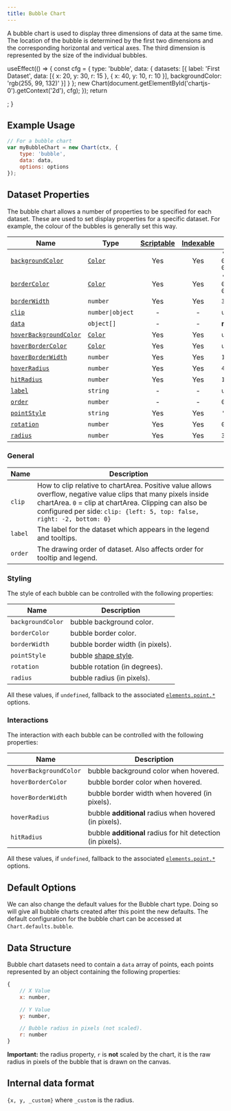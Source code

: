 ```yaml
---
title: Bubble Chart
---
```


A bubble chart is used to display three dimensions of data at the same time. The location of the bubble is determined by the first two dimensions and the corresponding horizontal and vertical axes. The third dimension is represented by the size of the individual bubbles.


  useEffect(() => {
    const cfg = {
      type: 'bubble',
      data: {
        datasets: [{
          label: 'First Dataset',
          data: [{
            x: 20,
            y: 30,
            r: 15
          }, {
            x: 40,
            y: 10,
            r: 10
          }],
          backgroundColor: 'rgb(255, 99, 132)'
        }]
      }
    };
    new Chart(document.getElementById('chartjs-0').getContext('2d'), cfg);
  });
  return <div className="chartjs-wrapper"><canvas id="chartjs-0" className="chartjs"></canvas></div>;
}

<ExampleChart/>

## Example Usage

```javascript
// For a bubble chart
var myBubbleChart = new Chart(ctx, {
    type: 'bubble',
    data: data,
    options: options
});
```

## Dataset Properties

The bubble chart allows a number of properties to be specified for each dataset. These are used to set display properties for a specific dataset. For example, the colour of the bubbles is generally set this way.

| Name | Type | [Scriptable](../general/options.md#scriptable-options) | [Indexable](../general/options.md#indexable-options) | Default
| ---- | ---- | :----: | :----: | ----
| [`backgroundColor`](#styling) | [`Color`](../general/colors.md) | Yes | Yes | `'rgba(0, 0, 0, 0.1)'`
| [`borderColor`](#styling) | [`Color`](../general/colors.md) | Yes | Yes | `'rgba(0, 0, 0, 0.1)'`
| [`borderWidth`](#styling) | `number` | Yes | Yes | `3`
| [`clip`](#general) | <code>number&#124;object</code> | - | - | `undefined`
| [`data`](#data-structure) | `object[]` | - | - | **required**
| [`hoverBackgroundColor`](#interactions) | [`Color`](../general/colors.md) | Yes | Yes | `undefined`
| [`hoverBorderColor`](#interactions) | [`Color`](../general/colors.md) | Yes | Yes | `undefined`
| [`hoverBorderWidth`](#interactions) | `number` | Yes | Yes | `1`
| [`hoverRadius`](#interactions) | `number` | Yes | Yes | `4`
| [`hitRadius`](#interactions) | `number` | Yes | Yes | `1`
| [`label`](#general) | `string` | - | - | `undefined`
| [`order`](#general) | `number` | - | - | `0`
| [`pointStyle`](#styling) | `string` | Yes | Yes | `'circle'`
| [`rotation`](#styling) | `number` | Yes | Yes | `0`
| [`radius`](#styling) | `number` | Yes | Yes | `3`

### General

| Name | Description
| ---- | ----
| `clip` | How to clip relative to chartArea. Positive value allows overflow, negative value clips that many pixels inside chartArea. `0` = clip at chartArea. Clipping can also be configured per side: `clip: {left: 5, top: false, right: -2, bottom: 0}`
| `label` | The label for the dataset which appears in the legend and tooltips.
| `order` | The drawing order of dataset. Also affects order for tooltip and legend.

### Styling

The style of each bubble can be controlled with the following properties:

| Name | Description
| ---- | ----
| `backgroundColor` | bubble background color.
| `borderColor` | bubble border color.
| `borderWidth` | bubble border width (in pixels).
| `pointStyle` | bubble [shape style](../configuration/elements#point-styles).
| `rotation` | bubble rotation (in degrees).
| `radius` | bubble radius (in pixels).

All these values, if `undefined`, fallback to the associated [`elements.point.*`](../configuration/elements.md#point-configuration) options.

### Interactions

The interaction with each bubble can be controlled with the following properties:

| Name | Description
| ---- | -----------
| `hoverBackgroundColor` | bubble background color when hovered.
| `hoverBorderColor` | bubble border color when hovered.
| `hoverBorderWidth` | bubble border width when hovered (in pixels).
| `hoverRadius` | bubble **additional** radius when hovered (in pixels).
| `hitRadius` | bubble **additional** radius for hit detection (in pixels).

All these values, if `undefined`, fallback to the associated [`elements.point.*`](../configuration/elements.md#point-configuration) options.

## Default Options

We can also change the default values for the Bubble chart type. Doing so will give all bubble charts created after this point the new defaults. The default configuration for the bubble chart can be accessed at `Chart.defaults.bubble`.

## Data Structure

Bubble chart datasets need to contain a `data` array of points, each points represented by an object containing the following properties:

```javascript
{
    // X Value
    x: number,

    // Y Value
    y: number,

    // Bubble radius in pixels (not scaled).
    r: number
}
```

**Important:** the radius property, `r` is **not** scaled by the chart, it is the raw radius in pixels of the bubble that is drawn on the canvas.

## Internal data format

`{x, y, _custom}` where `_custom` is the radius.

